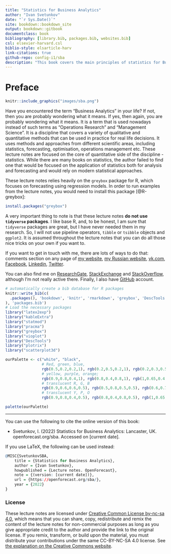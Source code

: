 ```yaml
--- 
title: "Statistics for Business Analytics"
author: "Ivan Svetunkov"
date: "`r Sys.Date()`"
site: bookdown::bookdown_site
output: bookdown::gitbook
documentclass: book
bibliography: [library.bib, packages.bib, websites.bib]
csl: elsevier-harvard.csl
biblio-style: elsarticle-harv
link-citations: true
github-repo: config-i1/sba
description: "This book covers the main principles of statistics for Business Analytics, focusing on the application side and how analytics and forecasting can be done with conventional statistical models."
---
```


# Preface {-}

```r
knitr::include_graphics("images/sba.png")
```

Have you encountered the term "Business Analytics" in your life? If not, then you are probably wondering what it means. If yes, then again, you are probably wondering what it means. It is a term that is used nowadays instead of such terms as "Operations Research" and "Management Science". It is a discipline that covers a variety of qualitative and quantitative methods that can be used in practice for real life decisions. It uses methods and approaches from different scientific areas, including statistics, forecasting, optimisation, operations management etc. These lecture notes are focused on the core of quantitative side of the discipline - statistics. While there are many books on statistics, the author failed to find one that would be focused on the application of statistics both for analysis and forecasting and would rely on modern statistical approaches.

These lecture notes relies heavily on the `greybox` package for R, which focuses on forecasting using regression models. In order to run examples from the lecture notes, you would need to install this package [@R-greybox]:
```r
install.packages("greybox")
```

A very important thing to note is that these lecture notes **do not use `tidyverse` packages**. I like base R, and, to be honest, I am sure that `tidyverse` packages are great, but I have never needed them in my research. So, I will not use pipeline operators, `tibble` or `tsibble` objects and `ggplot2`. It is assumed throughout the lecture notes that you can do all those nice tricks on your own if you want to.

If you want to get in touch with me, there are lots of ways to do that: comments section on any page of [my website](https://forecasting.svetunkov.ru/), [my Russian website](https://ivan.svetunkov.ru/), [vk.com](https://vk.com/isvetunkov), [Facebook](https://www.facebook.com/isvetunkov), [Linkedin](https://www.linkedin.com/in/isvetunkov), [Twitter](https://twitter.com/iSvetunkov).

You can also find me on [ResearchGate](https://www.researchgate.net/profile/Ivan_Svetunkov), [StackExchange](http://stats.stackexchange.com/users/87585/ivan-svetunkov) and [StackOverflow](http://stackoverflow.com/users/5296618/ivan-svetunkov), although I’m not really active there. Finally, I also have [GitHub](https://github.com/config-i1) account.

```r
# automatically create a bib database for R packages
knitr::write_bib(c(
  .packages(), 'bookdown', 'knitr', 'rmarkdown', 'greybox', 'DescTools', 'plotrix'
), 'packages.bib')
# Load the necessary packages
library("latex2exp")
library("kableExtra")
library("statmod")
library("pracma")
library("greybox")
library("vioplot")
library("DescTools")
library("plotrix")
library("scatterplot3d")

ourPalette <- c("white", "black",
                # Red, green, blue,
                rgb(0.5,0.2,0.2,1), rgb(0.2,0.5,0.2,1), rgb(0.2,0.3,0.5,1),
                # yellow, purple, orange;
                rgb(0.9,0.8,0.4,1), rgb(0.8,0.4,0.8,1), rgb(1,0.65,0.4,1),
                # translucent R, G, B
                rgb(0.9,0.6,0.6,0.5), rgb(0.5,0.8,0.5,0.5), rgb(0.6,0.7,1,0.5),
                # translucent Y, P, O
                rgb(0.9,0.8,0.4,0.5), rgb(0.8,0.4,0.8,0.5), rgb(1,0.65,0.4,0.5))

palette(ourPalette)
```

---

You can use the following to cite the online version of this book:

::: adamCitation
- Svetunkov, I. (2022) Statistics for Business Analytics: Lancaster, UK. openforecast.org/sba. Accessed on [current date].
:::

If you use LaTeX, the following can be used instead:

```r
@MISC{SvetunkovSBA,
    title = {Statistics for Business Analytics},
    author = {Ivan Svetunkov},
    howpublished = {Lecture notes. OpenForecast},
    note = {(version: [current date])},
    url = {https://openforecast.org/sba/},
    year = {2022}
}
```

### License {-}

These lecture notes are licensed under [Creative Common License by-nc-sa 4.0](https://creativecommons.org/licenses/by-nc-sa/4.0/), which means that you can share, copy, redistribute and remix the content of the lecture notes for non-commercial purposes as long as you give appropriate credit to the author and provide the link to the original license. If you remix, transform, or build upon the material, you must distribute your contributions under the same CC-BY-NC-SA 4.0 license. See [the explanation on the Creative Commons website](https://creativecommons.org/licenses/by-nc-sa/4.0/).
